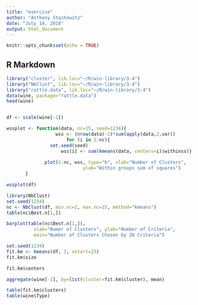 ```yaml
---
title: "exercise"
author: "Anthony Stachowitz"
date: "July 14, 2018"
output: html_document
---
```


```r
knitr::opts_chunk$set(echo = TRUE)
```

## R Markdown



```r
library("cluster", lib.loc="~/R/win-library/3.4")
library("NbClust", lib.loc="~/R/win-library/3.4")
library("rattle.data", lib.loc="~/R/win-library/3.4")
data(wine, package="rattle.data")
head(wine)


df <- scale(wine[-1]) 

wssplot <- function(data, nc=15, seed=1234){
	              wss <- (nrow(data)-1)*sum(apply(data,2,var))
               	      for (i in 2:nc){
		        set.seed(seed)
	                wss[i] <- sum(kmeans(data, centers=i)$withinss)}
	                
		      plot(1:nc, wss, type="b", xlab="Number of Clusters",
	                        ylab="Within groups sum of squares")
	   }

wssplot(df)

library(NbClust)
set.seed(1234)
nc <- NbClust(df, min.nc=2, max.nc=15, method="kmeans")
table(nc$Best.n[1,])

barplot(table(nc$Best.n[1,]), 
          xlab="Numer of Clusters", ylab="Number of Criteria",
          main="Number of Clusters Chosen by 26 Criteria")

set.seed(1234)
fit.km <- kmeans(df, 3, nstart=25)
fit.km$size

fit.km$centers

aggregate(wine[-1], by=list(cluster=fit.km$cluster), mean)

table(fit.km$clusters)
table(wine$Type)

```

